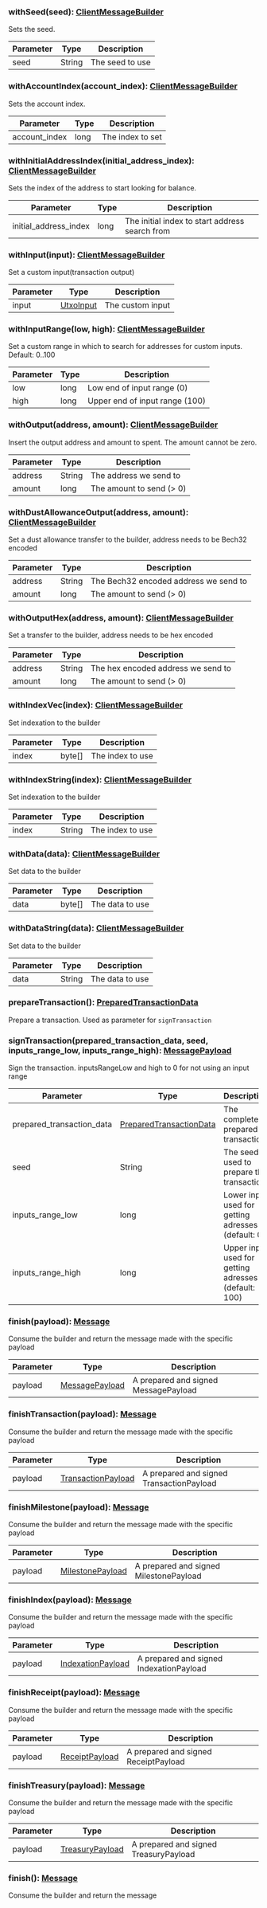 

### withSeed(seed): [ClientMessageBuilder](#clientmessagebuilder)

Sets the seed.

| Parameter       | Type |  Description |
| --------------- | -------- | -------- |
| seed | String |  The seed to use |

### withAccountIndex(account_index): [ClientMessageBuilder](#clientmessagebuilder)

Sets the account index.

| Parameter       | Type |  Description |
| --------------- | -------- | -------- |
| account_index | long |  The index to set |

### withInitialAddressIndex(initial_address_index): [ClientMessageBuilder](#clientmessagebuilder)

Sets the index of the address to start looking for balance.

| Parameter       | Type |  Description |
| --------------- | -------- | -------- |
| initial_address_index | long |  The initial index to start address search from |

### withInput(input): [ClientMessageBuilder](#clientmessagebuilder)

Set a custom input(transaction output)

| Parameter       | Type |  Description |
| --------------- | -------- | -------- |
| input | [UtxoInput](#utxoinput) |  The custom input |

### withInputRange(low, high): [ClientMessageBuilder](#clientmessagebuilder)

Set a custom range in which to search for addresses for custom inputs. Default: 0..100

| Parameter       | Type |  Description |
| --------------- | -------- | -------- |
| low | long |  Low end of input range (0) |
| high | long |  Upper end of input range (100) |

### withOutput(address, amount): [ClientMessageBuilder](#clientmessagebuilder)

Insert the output address and amount to spent. The amount cannot be zero.

| Parameter       | Type |  Description |
| --------------- | -------- | -------- |
| address | String |  The address we send to |
| amount | long |  The amount to send (> 0) |

### withDustAllowanceOutput(address, amount): [ClientMessageBuilder](#clientmessagebuilder)

Set a dust allowance transfer to the builder, address needs to be Bech32 encoded

| Parameter       | Type |  Description |
| --------------- | -------- | -------- |
| address | String |  The Bech32 encoded address we send to |
| amount | long |  The amount to send (> 0) |

### withOutputHex(address, amount): [ClientMessageBuilder](#clientmessagebuilder)

Set a transfer to the builder, address needs to be hex encoded

| Parameter       | Type |  Description |
| --------------- | -------- | -------- |
| address | String |  The hex encoded address we send to |
| amount | long |  The amount to send (> 0) |

### withIndexVec(index): [ClientMessageBuilder](#clientmessagebuilder)

Set indexation to the builder

| Parameter       | Type |  Description |
| --------------- | -------- | -------- |
| index | byte[] |  The index to use |

### withIndexString(index): [ClientMessageBuilder](#clientmessagebuilder)

Set indexation to the builder

| Parameter       | Type |  Description |
| --------------- | -------- | -------- |
| index | String |  The index to use |

### withData(data): [ClientMessageBuilder](#clientmessagebuilder)

Set data to the builder

| Parameter       | Type |  Description |
| --------------- | -------- | -------- |
| data | byte[] |  The data to use |

### withDataString(data): [ClientMessageBuilder](#clientmessagebuilder)

Set data to the builder

| Parameter       | Type |  Description |
| --------------- | -------- | -------- |
| data | String |  The data to use |

### prepareTransaction(): [PreparedTransactionData](#preparedtransactiondata)

Prepare a transaction. Used as parameter for `signTransaction`

### signTransaction(prepared_transaction_data, seed, inputs_range_low, inputs_range_high): [MessagePayload](#messagepayload)

Sign the transaction. inputsRangeLow and high to 0 for not using an input range

| Parameter       | Type |  Description |
| --------------- | -------- | -------- |
| prepared_transaction_data | [PreparedTransactionData](#preparedtransactiondata) |  The completely prepared transaction |
| seed | String |  The seed used to prepare the transaction |
| inputs_range_low | long |  Lower input used for getting adresses (default: 0) |
| inputs_range_high | long |  Upper input used for getting adresses (default: 100) |

### finish(payload): [Message](#message)

Consume the builder and return the message made with the specific payload

| Parameter       | Type |  Description |
| --------------- | -------- | -------- |
| payload | [MessagePayload](#messagepayload) |  A prepared and signed MessagePayload |

### finishTransaction(payload): [Message](#message)

Consume the builder and return the message made with the specific payload

| Parameter       | Type |  Description |
| --------------- | -------- | -------- |
| payload | [TransactionPayload](#transactionpayload) |  A prepared and signed TransactionPayload |

### finishMilestone(payload): [Message](#message)

Consume the builder and return the message made with the specific payload

| Parameter       | Type |  Description |
| --------------- | -------- | -------- |
| payload | [MilestonePayload](#milestonepayload) |  A prepared and signed MilestonePayload |

### finishIndex(payload): [Message](#message)

Consume the builder and return the message made with the specific payload

| Parameter       | Type |  Description |
| --------------- | -------- | -------- |
| payload | [IndexationPayload](#indexationpayload) |  A prepared and signed IndexationPayload |

### finishReceipt(payload): [Message](#message)

Consume the builder and return the message made with the specific payload

| Parameter       | Type |  Description |
| --------------- | -------- | -------- |
| payload | [ReceiptPayload](#receiptpayload) |  A prepared and signed ReceiptPayload |

### finishTreasury(payload): [Message](#message)

Consume the builder and return the message made with the specific payload

| Parameter       | Type |  Description |
| --------------- | -------- | -------- |
| payload | [TreasuryPayload](#treasurypayload) |  A prepared and signed TreasuryPayload |

### finish(): [Message](#message)

Consume the builder and return the message
